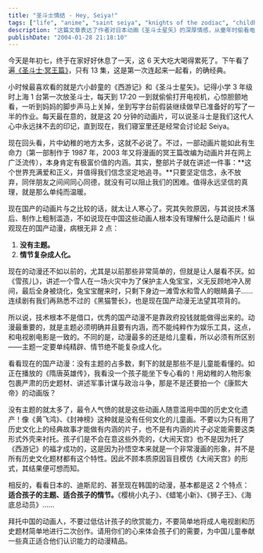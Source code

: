 ```yaml
---
title: "圣斗士情结 - Hey, Seiya!"
tags: ["life", "anime", "saint seiya", "knights of the zodiac", "childhood memories", "chinese animation", "media criticism", "nostalgia"]
description: "这篇文章表达了作者对日本动画《圣斗士星矢》的深厚情感，从童年时偷看电视的回忆出发，探讨了该作品历久不衰的原因。同时，作者批评当下中国动画产业的问题，指出许多国产动画缺乏明确的主题，或者情节过于复杂成人化，呼吁创作者更多地考虑儿童的认知需求，制作真正适合儿童的优质动画作品。"
publishDate: "2004-01-28 21:18:10"
---
```


今天是年初七，终于在家好好休息了一天，这 6 天大吃大喝得累死了。下午看了遍[《圣斗士·冥王篇》](http://www.verycd.com/forum/index.php?showtopic=7585)，只有 13 集，这是第一次连起来一起看，的确经典。

小时候最喜欢看的就是六小龄童的《西游记》和《圣斗士星矢》。记得小学 3 年级时上海 1 台第一次放圣斗士，每天到 17:20 一到就偷偷打开电视机，心惊胆颤地看，一听到妈妈的脚步声马上关掉，坐到写字台前假装继续做早已准备好的写了一半的作业。每天最在意的，就是这 20 分钟的动画片，可以说圣斗士是我们这代人心中永远抹不去的印记，直到现在，我们寝室里还是经常会讨论起 Seiya。

现在回头看，片中幼稚的地方太多，这就不必说了。不过，一部动画片能如此有生命力（第一部制作于 1987 年，2003 年又将漫画的冥王篇改编为动画片并在网上广泛流传），本身肯定有极富价值的内涵。其实，整部片子就在讲述一件事：**这个世界充满爱和正义，并值得我们信念坚定地追寻。**只要坚定信念，永不放弃，同伴朋友之间间同心同德，就没有可以阻止我们的困难。值得永远坚信的真理，就是那么单纯而温暖。

现在国产的动画片与之比较的话，就太让人寒心了。究其失败原因，与其说技术落后、制作上粗制滥造，不如说现在中国这些动画人根本没有理解什么是动画片！纵观现在的国产动漫，病根无非 2 点：

1. **没有主题。**
2. **情节复杂成人化。**

现在的动漫还不如以前的，尤其是以前那些非常简单的，但就是让人屡看不厌。如《雪孩儿》，讲述一个雪人在一场火灾中为了保护主人兔宝宝，义无反顾地冲入房间，最后全身被烧化，兔宝宝醒来时，只剩下身边一滩雪水和雪人的眼睛鼻子……连续剧有我们再熟悉不过的《黑猫警长》，也是现在国产动漫无法望其项背的。

所以说，技术根本不是借口，优秀的国产动漫不是靠政府投钱就能做得出来的。动漫最重要的，就是主题必须明确并且要有内涵，而不能纯粹作为娱乐工具，这点，和电视剧电影是一致的。不同的是，动漫最多的还是给儿童看，所以必须有所区别——主题一定要单纯精辟、情节绝不能复杂成人化。

看看现在的国产动漫：没有主题的占多数，剩下的就是那些不是儿童能看懂的。如正在播放的《隋唐英雄传》，我看没一个孩子能坐下专心看的！用幼稚的人物形象包裹严肃的历史题材、讲述军事计谋与政治斗争，那是不是还要拍一个《康熙大帝》的动画版？

没有主题的就太多了，最令人气愤的就是这些动画人随意滥用中国的历史文化遗产！像《黄飞鸿》、《封神榜》这种就是没有任何文化的儿童画。不要以为只有用了历史文化上的经典故事才能做有内涵的片子，也不是有内涵的片子必定能需要这类形式外壳来衬托。孩子们是不会在意这些外壳的，《大闹天宫》也不是因为托了《西游记》的福才成功的，这是因为孙悟空本来就是一个非常漫画的形象，并不是所有历史文化题材都有这个特性。因此不顾本质原因盲目模仿《大闹天宫》的形式，其结果便可想而知。

相反的，看看日本的、迪斯尼的、甚至现在韩国的动漫，基本都是这 2 个特点：**适合孩子的主题、适合孩子的情节。**《樱桃小丸子》、《蜡笔小新》、《狮子王》、《海底总动员》……

拜托中国的动画人，不要过低估计孩子的欣赏能力，不要简单地将成人电视剧和历史题材简单地进行二次创作。请用你们的心来体会孩子们的需要，为中国儿童奉献一些真正适合他们认识能力的动漫精品。
